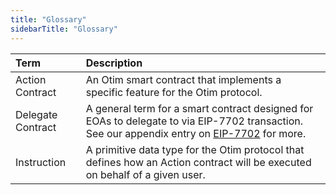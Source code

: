 ```yaml
---
title: "Glossary"
sidebarTitle: "Glossary"
---
```


| Term              | Description                                                                                                                                                                   |
| :---------------- | :---------------------------------------------------------------------------------------------------------------------------------------------------------------------------- |
| Action Contract   | An Otim smart contract that implements a specific feature for the Otim protocol.                                                                                              |
| Delegate Contract | A general term for a smart contract designed for EOAs to delegate to via EIP-7702 transaction. See our appendix entry on [EIP-7702](/docs/resources/appendix/eip-7702) for more. |
| Instruction       | A primitive data type for the Otim protocol that defines how an Action contract will be executed on behalf of a given user.                                                   |
